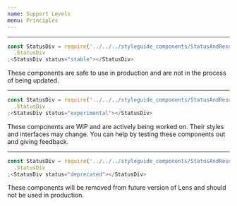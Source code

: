 ```yaml
---
name: Support Levels
menu: Principles
---
```


---

```js noeditor
const StatusDiv = require('../../../styleguide_components/StatusAndResources')
  .StatusDiv
;<StatusDiv status="stable"></StatusDiv>
```

These components are safe to use in production and are not in the process of being updated.

---

```js noeditor
const StatusDiv = require('../../../styleguide_components/StatusAndResources')
  .StatusDiv
;<StatusDiv status="experimental"></StatusDiv>
```

These components are WIP and are actively being worked on. Their styles and interfaces may change. You can help by testing these components out and giving feedback.

---

```js noeditor
const StatusDiv = require('../../../styleguide_components/StatusAndResources')
  .StatusDiv
;<StatusDiv status="deprecated"></StatusDiv>
```

These components will be removed from future version of Lens and should not be used in production.
